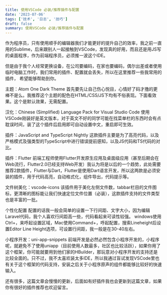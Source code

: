 ```yaml
---
title: 使用VSCode 必装/推荐插件与配置
date: '2023-07-06'
tags: ['技术', '日志', '技巧']
draft: false
summary: 使用VSCode 必装/推荐插件与配置
---
```


作为程序员，只有使用顺手的编辑器我们才能更好的提升自己的效率，我之前一直用的Sublime，后来跟别人一起接触到VSCode，发现真的好用，而且还是用JS写的桌面程序，作为前端程序员，必须推一波这个IDE。

但是由于我个人经常更换设备，在公司要编码，在家也要编码，偶尔出差或者使用临时电脑工作时，我们常用的插件、配置就会丢失，所以在这里推荐一些我常用的插件， 希望能够帮助到你。

主题：Atom One Dark Theme
首先要先让自己伤心悦目，心情好了码才撸的更棒不是么。我推荐这个主题的配色在HTML/CSS/JS下均有不俗表现。下面看效果。这个是默认效果，无需配置。

汉化：Chinese (Simplified) Language Pack for Visual Studio Code
使用VSCode刚装好是英文版本，对于英文不好的同学可能在找菜单栏的东西时会有点耽误时间，装了这个插件后启用即可自动设置中文，重启即可生效。

插件：JavaScript and TypeScript Nightly
这款插件主要是为了高亮代码，以及严格模式及强类型的TypeScript中进行错误提前感知，以及JS代码和TS代码的对比。

插件：Flutter
前端工程师使用Flutter开发原生应用及桌面级应用（甚至后期会在Web流行，Flutter2.0已经支持Web开发）我认为将是以后的一个趋势，此处需要推荐2款插件，Flutter与Dart，Flutter是使用Dart语言开发，所以这两款是必须安装的插件，用于代码高亮，自动格式化，组件导出，代码提示等。

文件树美化：vscode-icons
该插件用于美化左侧文件数，tabbar栏目的文件图标，更清晰的图标能让我们快速定位文件位置（必装），这款插件支持的文件类型也是丰富的一批。

个性化配置
配置的话我一般会简单的设置一下行间距、文字大小，因为编辑Laravel代码，我个人喜欢行间距高一些，代码看起来可读性较强。
windows使用Ctrl+，来呼起设置区域，Mac使用Command+，呼起配置，搜索Lineheight后设置Editor Line Height选项，可设置行间距，我一般是在30-40左右。

小程序开发：uni-app-snippets
前端开发是必然必然包含小程序开发的，小程序呢，就避免不了使用uniapp（目前使用人数最多，社区也比较活跃），如果你用了这个框架，你可能就要用到他们家的HBuilder，那玩意对小程序开发的支持还是比较全面的。只不过，我不太喜欢装太多IDE，所以我通过盲试发现VSCode里也有关于这个框架的代码支持，安装之后关于小程序原声的组件都能够比较好的快速输入。

还有很多，这篇文章会慢慢的更新，后面如有好插件我也会更新到这篇文章，如果你有很好的插件推荐也欢迎留言。
